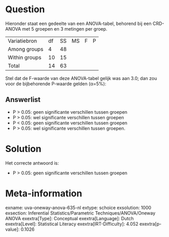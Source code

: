 Question
========

Hieronder staat een gedeelte van een ANOVA-tabel, behorend bij een
CRD-ANOVA met 5 groepen en 3 metingen per groep.

  --------------- ---- ---- ---- --- ---
  Variatiebron    df   SS   MS   F   P
  Among groups    4    48            
  Within groups   10   15            
  Total           14   63            
  --------------- ---- ---- ---- --- ---

Stel dat de F-waarde van deze ANOVA-tabel gelijk was aan 3.0; dan zou
voor de bijbehorende P-waarde gelden (α=5%):

Answerlist
----------

* P > 0.05: geen significante verschillen tussen groepen
* P > 0.05: wel significante verschillen tussen groepen
* P < 0.05: geen significante verschillen tussen groepen
* P > 0.05: wel significante verschillen tussen groepen.

Solution
========

Het correcte antwoord is: 

* P > 0.05: geen significante verschillen tussen groepen

Meta-information
================
exname: uva-oneway-anova-635-nl
extype: schoice
exsolution: 1000
exsection: Inferential Statistics/Parametric Techniques/ANOVA/Oneway ANOVA
exextra[Type]: Conceptual
exextra[Language]: Dutch
exextra[Level]: Statistical Literacy
exextra[IRT-Difficulty]: 4.052
exextra[p-value]: 0.1026
